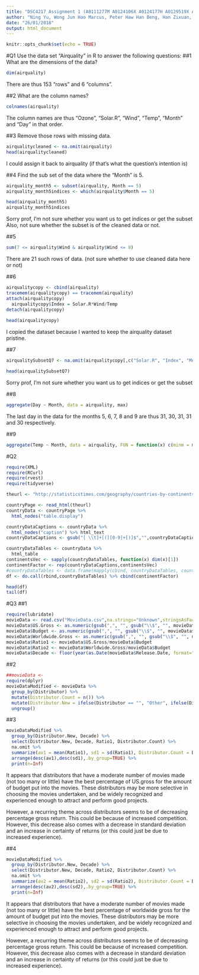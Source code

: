 ```yaml
---
title: "DSC4217 Assignment 1 (A0111277M A0124106X A0124177H A0129519X A0130771M)"
author: "Ning Yu, Wong Jun Hao Marcus, Peter Haw Han Beng, Han Zixuan, Daniel Wong Sing Dong"
date: "26/01/2018"
output: html_document
---
```


```r
knitr::opts_chunk$set(echo = TRUE)
```

#Q1 Use the data set “Airquality” in R to answer the following questions:
##1 What are the dimensions of the data?
```r
dim(airquality)
```

There are thus 153 "rows" and 6 "columns".

##2 What are the column names?
```r
colnames(airquality)
```
The column names are thus "Ozone", "Solar.R", "Wind", "Temp", "Month" and "Day" in that order.

##3 Remove those rows with missing data.
```r
airqualitycleaned <- na.omit(airquality)
head(airqualitycleaned)
```
I could assign it back to airquality (if that's what the question's intention is)

##4 Find the sub set of the data where the “Month” is 5.
```r
airquality_month5 <- subset(airquality, Month == 5)
airquality_month5indices <- which(airquality$Month == 5)

head(airquality_month5)
airquality_month5indices
```
Sorry prof, I'm not sure whether you want us to get indices or get the subset
Also, not sure whether the subset is of the cleaned data or not.

##5 
```r
sum(7 <= airquality$Wind & airquality$Wind <= 8)
```
There are 21 such rows of data. (not sure whether to use cleaned data here or not)

##6
```r
airqualitycopy <- cbind(airquality)
tracemem(airqualitycopy) == tracemem(airquality)
attach(airqualitycopy)
  airqualitycopy$Index = Solar.R*Wind/Temp
detach(airqualitycopy)
  
head(airqualitycopy)
```
I copied the dataset because I wanted to keep the airquality dataset pristine.

##7
```r
airqualitySubsetQ7 <- na.omit(airqualitycopy[,c("Solar.R", "Index", "Month", "Day")])

head(airqualitySubsetQ7)
```
Sorry prof, I'm not sure whether you want us to get indices or get the subset

##8
```r
aggregate(Day ~ Month, data = airquality, max)
```
The last day in the data for the months 5, 6, 7, 8 and 9 are thus 31, 30, 31, 31 and 30 respectively.

##9
```r
aggregate(Temp ~ Month, data = airquality, FUN = function(x) c(minm = min(x), maxm = max(x)))
```

#Q2
```r
require(XML)
require(RCurl)
require(rvest)
require(tidyverse)

theurl <- "http://statisticstimes.com/geography/countries-by-continents.php"

countryPage <- read_html(theurl)
countryData <- countryPage %>% 
  html_nodes("table.display")

countryDataCaptions <- countryData %>% 
  html_nodes("caption") %>% html_text
countryDataCaptions <- gsub("[ \\t]+[(][0-9]+[)]$","",countryDataCaptions)

countryDataTables <- countryData %>%
  html_table
continentsVec <- sapply(countryDataTables, function(x) dim(x)[1])
continentFactor <- rep(countryDataCaptions,continentsVec)
#countryDataTables <- data.frame(mapply(cbind, countryDataTables, countryDataCaptions))
df <- do.call(rbind,countryDataTables) %>% cbind(continentFactor)

head(df)
tail(df)
```

#Q3
##1 
```r
require(lubridate)
movieData <- read.csv("MovieData.csv",na.strings="Unknown",stringsAsFactors = FALSE)
movieData$US.Gross <- as.numeric(gsub(",", "", gsub("\\$", "", movieData$US.Gross)))
movieData$Budget <- as.numeric(gsub(",", "", gsub("\\$", "", movieData$Budget)))
movieData$Worldwide.Gross <- as.numeric(gsub(",", "", gsub("\\$", "", movieData$Worldwide.Gross)))
movieData$Ratio1 <- movieData$US.Gross/movieData$Budget
movieData$Ratio2 <- movieData$Worldwide.Gross/movieData$Budget
movieData$Decade <- floor(year(as.Date(movieData$Release.Date, format="%d/%m/%Y"))/10)*10
```
##2
```r
##movieData <- 
require(dplyr)
movieDataModified <- movieData %>% 
  group_by(Distributor) %>%
  mutate(Distributor.Count = n()) %>%
  mutate(Distributor.New = ifelse(Distributor == "", "Other", ifelse(Distributor.Count > 30, Distributor, "Other"))) %>%
  ungroup()
```

##3
```r
movieDataModified %>%
  group_by(Distributor.New, Decade) %>%
  select(Distributor.New, Decade, Ratio1, Distributor.Count) %>%
  na.omit %>%
  summarize(av1 = mean(Ratio1), sd1 = sd(Ratio1), Distributor.Count = Distributor.Count[1]) %>%
  arrange(desc(av1),desc(sd1),.by_group=TRUE) %>%
  print(n=Inf)
```
It appears that distributors that have a moderate number of movies made (not too many or little) have the best percentage of US.gross for the amount of budget put into the movies. These distributors may be more selective in choosing the movies undertaken, and be widely recognized and experienced enough to attract and perform good projects.

However, a recurring theme across distributors seems to be of decreasing percentage gross return. This could be because of increased competition. However, this decrease also comes with a decrease in standard deviation and an increase in certainty of returns (or this could just be due to increased experience).

##4
```r
movieDataModified %>%
  group_by(Distributor.New, Decade) %>%
  select(Distributor.New, Decade, Ratio2, Distributor.Count) %>%
  na.omit %>%
  summarize(av2 = mean(Ratio2), sd2 = sd(Ratio2), Distributor.Count = Distributor.Count[1]) %>%
  arrange(desc(av2),desc(sd2),.by_group=TRUE) %>%
  print(n=Inf)
```
It appears that distributors that have a moderate number of movies made (not too many or little) have the best percentage of worldwide gross for the amount of budget put into the movies. These distributors may be more selective in choosing the movies undertaken, and be widely recognized and experienced enough to attract and perform good projects.

However, a recurring theme across distributors seems to be of decreasing percentage gross return. This could be because of increased competition. However, this decrease also comes with a decrease in standard deviation and an increase in certainty of returns (or this could just be due to increased experience).

